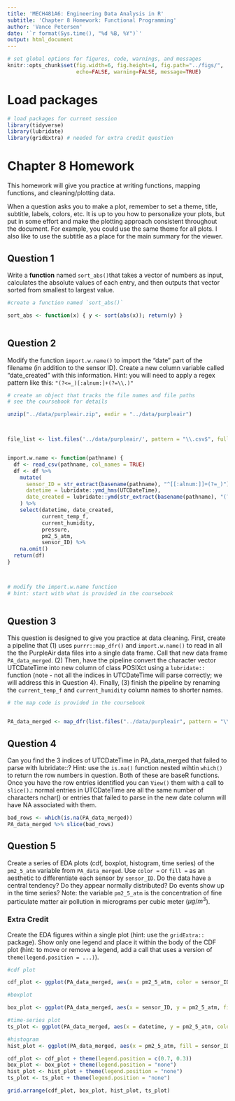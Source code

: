 ```yaml
---
title: 'MECH481A6: Engineering Data Analysis in R'
subtitle: 'Chapter 8 Homework: Functional Programming' 
author: 'Vance Petersen'
date: '`r format(Sys.time(), "%d %B, %Y")`'
output: html_document
---
```


```r
# set global options for figures, code, warnings, and messages
knitr::opts_chunk$set(fig.width=6, fig.height=4, fig.path="../figs/",
                      echo=FALSE, warning=FALSE, message=TRUE)
```

# Load packages

```r
# load packages for current session
library(tidyverse) 
library(lubridate)
library(gridExtra) # needed for extra credit question
```

# Chapter 8 Homework

This homework will give you practice at writing functions, mapping functions, and cleaning/plotting data. 

When a question asks you to make a plot, remember to set a theme, title, 
subtitle, labels, colors, etc. It is up to you how to personalize your plots, 
but put in some effort and make the plotting approach consistent throughout
the document. For example, you could use the same theme for all plots. I also
like to use the subtitle as a place for the main summary for the viewer.

\newpage

## Question 1

Write a **function** named `sort_abs()`that takes a vector of numbers as input, calculates the absolute values of each entry, and then outputs that vector sorted from smallest to largest value. 

```r

#create a function named `sort_abs()`

sort_abs <- function(x) { y <- sort(abs(x)); return(y) }



```

## Question 2

Modify the function `import.w.name()` to import the “date” part of the filename (in addition to the sensor ID). Create a new column variable called “date_created” with this information. Hint: you will need to apply a regex pattern like this: `"(?<=_)[:alnum:]+(?=\\.)"`

```r
# create an object that tracks the file names and file paths
# see the coursebook for details

unzip("../data/purpleair.zip", exdir = "../data/purpleair")



file_list <- list.files('../data/purpleair/', pattern = "\\.csv$", full.names = TRUE)


import.w.name <- function(pathname) {
  df <- read_csv(pathname, col_names = TRUE)
  df <- df %>%
    mutate(
      sensor_ID = str_extract(basename(pathname), "^[[:alnum:]]+(?=_)"),
      datetime = lubridate::ymd_hms(UTCDateTime),
      date_created = lubridate::ymd(str_extract(basename(pathname), "(?<=_)[:alnum:]+(?=\\.)"))
    ) %>%
    select(datetime, date_created, 
           current_temp_f, 
           current_humidity, 
           pressure,
           pm2_5_atm,
           sensor_ID) %>%
    na.omit()
  return(df)
}



# modify the import.w.name function
# hint: start with what is provided in the coursebook



```

## Question 3
This question is designed to give you practice at data cleaning. First, create a pipeline that (1) uses `purrr::map_dfr()` and `import.w.name()` to read in  all the the PurpleAir data files into a single data frame. Call that new data frame `PA_data_merged`. (2) Then, have the pipeline convert the character vector UTCDateTime into new column of class POSIXct using a `lubridate::` function (note - not all the indices in UTCDateTime will parse correctly; we will address this in Question 4). Finally, (3) finish the pipeline by renaming the `current_temp_f` and `current_humidity` column names to shorter names.

```r
# the map code is provided in the coursebook


PA_data_merged <- map_dfr(list.files("../data/purpleair", pattern = "\\.csv$", full.names = TRUE), import.w.name) %>% mutate(datetime.Pct = lubridate::ymd_hms(datetime)) %>% rename(current_T_f = current_temp_f, current_hmdty = current_humidity)


```

## Question 4
Can you find the 3 indices of UTCDateTime in PA_data_merged that failed to parse with lubridate::? Hint: use the `is.na()` function nested wihtin `which()` to return the row numbers in question. Both of these are baseR functions. Once you have the row entries identified you can `View()` them with a call to `slice()`.: normal entries in UTCDateTime are all the same number of characters nchar() or entries that failed to parse in the new date column will have NA associated with them.
```r

bad_rows <- which(is.na(PA_data_merged))
PA_data_merged %>% slice(bad_rows)

```

## Question 5
Create a series of EDA plots (cdf, boxplot, histogram, time series) of the `pm2_5_atm` variable from `PA_data_merged`. Use `color =` or `fill =` as an aesthetic to differentiate each sensor by `sensor_ID`. Do the data have a central tendency? Do they appear normally distributed? Do events show up in the time series?  Note: the variable `pm2_5_atm` is the concentration of fine particulate matter air pollution in micrograms per cubic meter ($\mu g/m^3$).

### Extra Credit
Create the EDA figures within a single plot (hint: use the `gridExtra::` package).  Show only one legend and place it within the body of the CDF plot (hint: to move or remove a legend, add a call that uses a version of `theme(legend.position = ...)`).

```r
#cdf plot

cdf_plot <- ggplot(PA_data_merged, aes(x = pm2_5_atm, color = sensor_ID)) + stat_ecdf(size = 1) + labs(x = "Pressure (atm)", y = "", title = "Cumulative Distribution of PM", subtitle = expression(PM > 2.5~"µm")) + theme_minimal()

#boxplot

box_plot <- ggplot(PA_data_merged, aes(x = sensor_ID, y = pm2_5_atm, fill = sensor_ID)) + geom_boxplot(alpha = 0.7) + labs(x = "Sensor ID", y = "Particulate Matter", title = "Boxplot of PM", subtitle = expression(PM > 2.5~"µm")) + theme_minimal()

#time-series plot
ts_plot <- ggplot(PA_data_merged, aes(x = datetime, y = pm2_5_atm, color = sensor_ID)) + geom_line(alpha = 0.7) + labs(x = "Date", y = "Particulate Matter", title = "Time Series plot of PM", subtitle = expression(PM > 2.5~"µm")) + theme_minimal()

#histogram
hist_plot <- ggplot(PA_data_merged, aes(x = pm2_5_atm, fill = sensor_ID)) + geom_histogram(position = "identity", alpha = 0.5, bins = 30) + labs(x = "Particulate Matter", y = "Count", title = "Histogram of PM", subtitle = expression(PM > 2.5~"µm")) + theme_minimal()

```

```r


cdf_plot <- cdf_plot + theme(legend.position = c(0.7, 0.3))
box_plot <- box_plot + theme(legend.position = "none")
hist_plot <- hist_plot + theme(legend.position = "none")
ts_plot <- ts_plot + theme(legend.position = "none")

grid.arrange(cdf_plot, box_plot, hist_plot, ts_plot)


```






